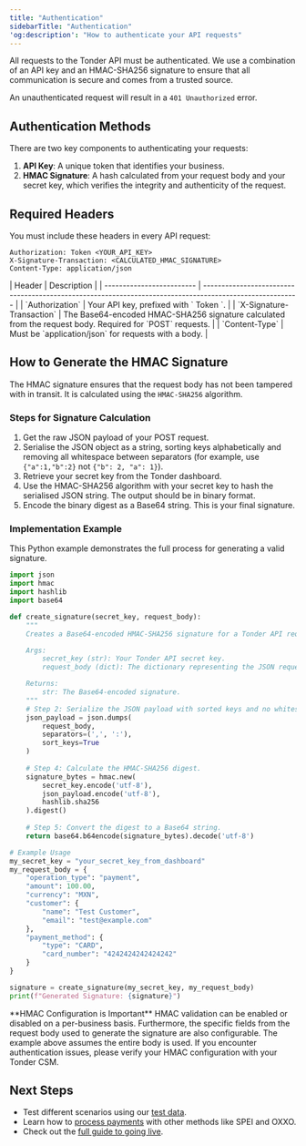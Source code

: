 ```yaml
---
title: "Authentication"
sidebarTitle: "Authentication"
'og:description': "How to authenticate your API requests"
---
```


All requests to the Tonder API must be authenticated. We use a combination of an API key and an HMAC-SHA256 signature to ensure that all communication is secure and comes from a trusted source.

An unauthenticated request will result in a `401 Unauthorized` error.

## Authentication Methods

There are two key components to authenticating your requests:

1.  **API Key**: A unique token that identifies your business.
2.  **HMAC Signature**: A hash calculated from your request body and your secret key, which verifies the integrity and authenticity of the request.

## Required Headers

You must include these headers in every API request:

```http
Authorization: Token <YOUR_API_KEY>
X-Signature-Transaction: <CALCULATED_HMAC_SIGNATURE>
Content-Type: application/json
```

<AccordionGroup>
<Accordion title="Header Descriptions">
| Header                    | Description                                                                                              |
| ------------------------- | -------------------------------------------------------------------------------------------------------- |
| `Authorization`           | Your API key, prefixed with ` Token  `.                                                                     |
| `X-Signature-Transaction` | The Base64-encoded HMAC-SHA256 signature calculated from the request body. Required for `POST` requests. |
| `Content-Type`            | Must be `application/json` for requests with a body.                                                     |
</Accordion>
</AccordionGroup>

## How to Generate the HMAC Signature

The HMAC signature ensures that the request body has not been tampered with in transit. It is calculated using the `HMAC-SHA256` algorithm.

### Steps for Signature Calculation

1. Get the raw JSON payload of your POST request.
2. Serialise the JSON object as a string, sorting keys alphabetically and removing all whitespace between separators (for example, use `{"a":1,"b":2}` not `{"b": 2, "a": 1}`).
3. Retrieve your secret key from the Tonder dashboard.
4. Use the HMAC-SHA256 algorithm with your secret key to hash the serialised JSON string. The output should be in binary format.
5. Encode the binary digest as a Base64 string. This is your final signature.

### Implementation Example

This Python example demonstrates the full process for generating a valid signature.

```python
import json
import hmac
import hashlib
import base64

def create_signature(secret_key, request_body):
    """
    Creates a Base64-encoded HMAC-SHA256 signature for a Tonder API request.

    Args:
        secret_key (str): Your Tonder API secret key.
        request_body (dict): The dictionary representing the JSON request body.

    Returns:
        str: The Base64-encoded signature.
    """
    # Step 2: Serialize the JSON payload with sorted keys and no whitespace.
    json_payload = json.dumps(
        request_body, 
        separators=(',', ':'), 
        sort_keys=True
    )
    
    # Step 4: Calculate the HMAC-SHA256 digest.
    signature_bytes = hmac.new(
        secret_key.encode('utf-8'),
        json_payload.encode('utf-8'),
        hashlib.sha256
    ).digest()
    
    # Step 5: Convert the digest to a Base64 string.
    return base64.b64encode(signature_bytes).decode('utf-8')

# Example Usage
my_secret_key = "your_secret_key_from_dashboard"
my_request_body = {
    "operation_type": "payment",
    "amount": 100.00,
    "currency": "MXN",
    "customer": {
        "name": "Test Customer",
        "email": "test@example.com"
    },
    "payment_method": {
        "type": "CARD",
        "card_number": "4242424242424242" 
    }
}

signature = create_signature(my_secret_key, my_request_body)
print(f"Generated Signature: {signature}")
```

<Warning>
**HMAC Configuration is Important**
HMAC validation can be enabled or disabled on a per-business basis. Furthermore, the specific fields from the request body used to generate the signature are also configurable. The example above assumes the entire body is used. If you encounter authentication issues, please verify your HMAC configuration with your Tonder CSM.
</Warning>


## Next Steps

- Test different scenarios using our [test data](/direct-integration/testing-data).
- Learn how to [process payments](/direct-integration/guides/create-payments/create-a-payment) with other methods like SPEI and OXXO.
- Check out the [full guide to going live](/direct-integration/process-overview).

